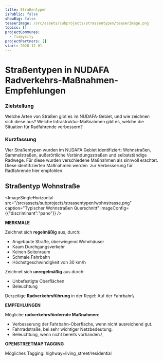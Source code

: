 ```yaml
---
title: Straßentypen
isPublic: false
showBig: false
teaserImage: /src/assets/subprojects/strassentypen/teaserImage.png
topics: []
projectCommunes:
  - fixmycity
projectPartners: []
start: 2020-12-01
---
```

**Straßentypen in NUDAFA**\
Radverkehrs-Maßnahmen-Empfehlungen
==================================

### Zielstellung

Welche Arten von Straßen gibt es im NUDAFA-Gebiet, und wie zeichnen sich diese aus? Welche Infrastruktur-Maßnahmen gibt es, welche die Situation für Radfahrende verbessern?

### Kurzfassung

Vier Straßentypen wurden im NUDAFA Gebiet identifiziert: Wohnstraßen, Sammelstraßen, außerörtliche Verbindungsstraßen und selbstständige Radwege. Für diese wurden verschiedene Maßnahmen als sinnvoll erachtet. Diese identifizierten Maßnahmen werden  zur Verbesserung für Radfahrende hier empfohlen.

## Straßentyp **Wohnstraße**

<ImageSingleHorizontal src="/src/assets/subprojects/strassentypen/wohnstrasse.png" caption="Typischer Wohnstraßen Querschnitt" imageConfig={{"discriminant":"pano"}} />

**MERKMALE**

Zeichnet sich **regelmäßig** aus, durch:

* Angebaute Straße, überwiegend Wohnhäuser
* Kaum Durchgangsverkehr
* Keinen Seitenraum
* Schmale Fahrbahn
* Höchstgeschwindigkeit von 30 km/h

Zeichnet sich **unregelmäßig** aus durch:

* Unbefestigte Oberflächen
* Beleuchtung

Derzeitige **Radverkehrsführung** in der Regel: Auf der Fahrbahn\\

**EMPFEHLUNGEN**

Mögliche **radverkehrsfördernde Maßnahmen**:

* Verbesserung der Fahrbahn-Oberfläche, wenn nicht ausreichend gut.
* Fahrradstraße, bei sehr wichtiger Netzbedeutung.
* Beleuchtung, wenn nicht bereits vorhanden.\\

**OPENSTREETMAP TAGGING**

Mögliches Tagging: highway=living\_street/residential

